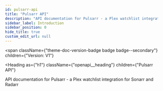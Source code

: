 ```yaml
---
id: pulsarr-api
title: "Pulsarr API"
description: "API documentation for Pulsarr - a Plex watchlist integration for Sonarr and Radarr"
sidebar_label: Introduction
sidebar_position: 0
hide_title: true
custom_edit_url: null
---
```



<span
  className={"theme-doc-version-badge badge badge--secondary"}
  children={"Version: V1"}
>
</span>

<Heading
  as={"h1"}
  className={"openapi__heading"}
  children={"Pulsarr API"}
>
</Heading>



API documentation for Pulsarr - a Plex watchlist integration for Sonarr and Radarr


      